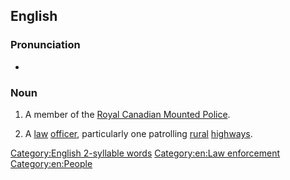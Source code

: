 {{also|mountie}}
==English==

===Pronunciation===
* {{audio|en|en-ca-mountie.ogg|Audio (CA)}}
*: {{rhymes|en|aʊnti|s=2}}

===Noun===
{{en-noun}}

# {{lb|en|informal}} A member of the [[Royal Canadian Mounted Police]].
# {{lb|en|US|informal}} A [[law]] [[officer]], particularly one patrolling [[rural]] [[highway]]s.

[[Category:English 2-syllable words]]
[[Category:en:Law enforcement]]
[[Category:en:People]]